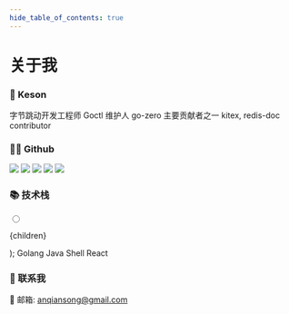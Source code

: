 ```yaml
---
hide_table_of_contents: true
---
```



<h1 style={{ textAlign: 'center' }}>关于我</h1>

### 🙇 Keson
<CheckBox color='#69d7e4' lang='go'>
  字节跳动开发工程师
</CheckBox>
<CheckBox color='#007acc' lang='java'>
  Goctl 维护人
</CheckBox>
<CheckBox color='red' lang='e'>
  go-zero 主要贡献者之一
</CheckBox>
<CheckBox color='#41B883' lang='vue'>
  kitex, redis-doc  contributor
</CheckBox>

<p></p>

### 👨‍💻 Github

[![](https://raw.githubusercontent.com/anqiansong/anqiansong/main/profile-summary-card-output/github/0-profile-details.svg)](https://github.com/anqiansong/anqiansong)
[![](https://raw.githubusercontent.com/anqiansong/anqiansong/main/profile-summary-card-output/github/1-repos-per-language.svg)](https://github.com/anqiansong/anqiansong) [![](https://raw.githubusercontent.com/anqiansong/anqiansong/main/profile-summary-card-output/github/2-most-commit-language.svg)](https://github.com/anqiansong/anqiansong)
[![](https://raw.githubusercontent.com/anqiansong/anqiansong/main/profile-summary-card-output/github/3-stats.svg)](https://github.com/anqiansong/anqiansong) [![](https://raw.githubusercontent.com/anqiansong/anqiansong/main/profile-summary-card-output/github/4-productive-time.svg)](https://github.com/anqiansong/anqiansong)

<p></p>

### 📚 技术栈

  <div className={`checkbox ${lang}`}>
    <input
      type='radio'
      defaultChecked='true'
      style={{
        borderColor: color,
        border: `2px solid ${color}`,
      }}
    />
    <p>{children}</p>
  </div>
);

<CheckBox color='#F5DE19' lang='js'>
  Golang
</CheckBox>

<CheckBox color='#007ACC' lang='ts'>
  Java
</CheckBox>

<CheckBox color='#6CA35E' lang='node'>
  Shell
</CheckBox>

<CheckBox color='#61DAFB' lang='react'>
  React
</CheckBox>

<p></p>

### 💬 联系我
📮 邮箱: [anqiansong@gmail.com](mailto:anqiansong@gmail.com)